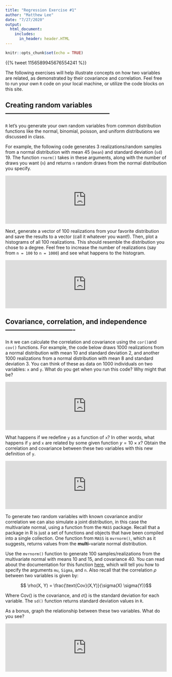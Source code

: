 ```yaml
---
title: "Regression Exercise #1"
author: "Matthew Lee"
date: "7/27/2020"
output: 
  html_document:
    includes:
      in_header: header.HTML
---
```

<script type="text/javascript" src="https://cdnjs.cloudflare.com/ajax/libs/iframe-resizer/3.5.16/iframeResizer.min.js"></script>

```r
knitr::opts_chunk$set(echo = TRUE)
```

{{% tweet 1156589945676554241 %}} 

The following exercises will help illustrate concepts on how two variables are related, as demonstrated by their covariance and correlation. Feel free to run your own `R` code on your local machine, or utilize the code blocks on this site. 

## Creating random variables -----------------------------------------------

`R` let's you generate your own random variables from common distribution functions like the normal, binomial, poisson, and uniform distributions we discussed in class.

For example, the following code generates 3 realizations/random samples from a normal distribution with mean 45 (`mean`) and standard deviation (`sd`) 19. The function `rnorm()` takes in these arguments, along with the number of draws you want (`n`) and returns `n` random draws from the normal distribution you specify. 

<!--- LEARNR EXAMPLE 1 --->
<iframe style="margin:0 auto; min-width: 100%;" id="normalEx" class="interactive" src="https://leem26.shinyapps.io/regressionEx1-normalEx/" scrolling="no" frameborder="no"></iframe>
<!--- END LEARNR EXAMPLE 1 --->


Next, generate a vector of 100 realizations from your favorite distribution and save the results to a vector (call it whatever you want!). Then, plot a histograms of all 100 realizations. This should resemble the distribution you chose to a degree. Feel free to increase the number of realizations (say from `n = 100` to `n = 1000`) and see what happens to the histogram.

<!--- LEARNR EXAMPLE 2 --->
<iframe style="margin:0 auto; min-width: 100%;" id="normalPlot" class="interactive" src="https://leem26.shinyapps.io/regressionEx1-normalPlot/" scrolling="no" frameborder="no"></iframe>
<!--- END LEARNR EXAMPLE 2 --->


## Covariance, correlation, and independence -------------------------------

In `R` we can calculate the correlation and covariance using the `cor()`and `cov()` functions. For example, the code below draws 1000 realizations from a normal distribution with mean 10 and standard deviation 2, and another 1000 realizations from a normal distribution with mean 8 and standard deviation 3. You can think of these as data on 1000 individuals on two variables: `x` and `y`. What do you get when you run this code? Why might that be?

<!--- LEARNR EXAMPLE 3 --->
<iframe style="margin:0 auto; min-width: 100%;" id="corcov" class="interactive" src="https://leem26.shinyapps.io/regressionEx1-corcov/" scrolling="no" frameborder="no"></iframe>
<!--- END LEARNR EXAMPLE 3 --->

What happens if we redefine `y` as a function of `x`? In other words, what happens if `y` and `x` are related by some given function $y = 10 \times x$? Obtain the correlation and covariance between these two variables with this new definition of `y`. 

<!--- LEARNR EXAMPLE 4 --->
<iframe style="margin:0 auto; min-width: 100%;" id="corcovScaled" class="interactive" src="https://leem26.shinyapps.io/regressionEx1-corcovScaled/" scrolling="no" frameborder="no"></iframe>
<!--- END LEARNR EXAMPLE 4 --->


To generate two random variables with known covariance and/or correlation we can also simulate a joint distribution, in this case the multivariate normal, using a function from the `MASS` package. Recall that a package in R is just a set of functions and objects that have been compiled into a single collection. One function from `MASS` is `mvrnorm()`, which as it suggests, returns values from the **multi-**variate normal distribution. 

Use the `mvrnorm()` function to generate 100 samples/realizations from the multivariate normal with means 10 and 15, and covariance 40. You can read about the documentation for this function [here](https://www.rdocumentation.org/packages/rockchalk/versions/1.8.144/topics/mvrnorm){target="_blank"}, which will tell you how to specify the arguments `mu`, `Sigma`, and `n`. Also recall that the correlation $\rho$ between two variables is given by:

$$ \rho(X, Y) = \frac{\text{Cov}(X,Y)}{\sigma(X) \sigma(Y)}$$

Where $\text{Cov()}$ is the covariance, and $\sigma()$ is the standard deviation for each variable. The `sd()` function returns standard deviation values in `R`. 

As a bonus, graph the relationship between these two variables. What do you see?

<!--- LEARNR EXAMPLE 5 --->
<iframe style="margin:0 auto; min-width: 100%;" id="corcovMVN" class="interactive" src="https://leem26.shinyapps.io/regressionEx1-corcovMVN/" scrolling="no" frameborder="no"></iframe>
<!--- END LEARNR EXAMPLE 5 --->




<script>
  iFrameResize({}, ".interactive");
</script>